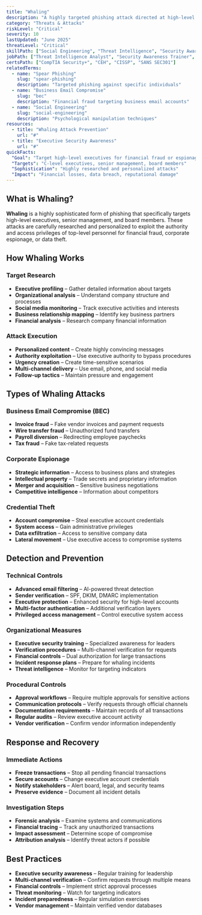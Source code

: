 ```yaml
---
title: "Whaling"
description: "A highly targeted phishing attack directed at high-level executives and senior management, often for financial fraud or corporate espionage"
category: "Threats & Attacks"
riskLevel: "Critical"
severity: 10
lastUpdated: "June 2025"
threatLevel: "Critical"
skillPath: ["Social Engineering", "Threat Intelligence", "Security Awareness", "Incident Response"]
jobPath: ["Threat Intelligence Analyst", "Security Awareness Trainer", "Incident Responder", "Security Analyst"]
certsPath: ["CompTIA Security+", "CEH", "CISSP", "SANS SEC301"]
relatedTerms:
  - name: "Spear Phishing"
    slug: "spear-phishing"
    description: "Targeted phishing against specific individuals"
  - name: "Business Email Compromise"
    slug: "bec"
    description: "Financial fraud targeting business email accounts"
  - name: "Social Engineering"
    slug: "social-engineering"
    description: "Psychological manipulation techniques"
resources:
  - title: "Whaling Attack Prevention"
    url: "#"
  - title: "Executive Security Awareness"
    url: "#"
quickFacts:
  "Goal": "Target high-level executives for financial fraud or espionage"
  "Targets": "C-level executives, senior management, board members"
  "Sophistication": "Highly researched and personalized attacks"
  "Impact": "Financial losses, data breach, reputational damage"
---
```


## What is Whaling?

**Whaling** is a highly sophisticated form of phishing that specifically targets high-level executives, senior management, and board members. These attacks are carefully researched and personalized to exploit the authority and access privileges of top-level personnel for financial fraud, corporate espionage, or data theft.

## How Whaling Works

### **Target Research**
- **Executive profiling** – Gather detailed information about targets
- **Organizational analysis** – Understand company structure and processes
- **Social media monitoring** – Track executive activities and interests
- **Business relationship mapping** – Identify key business partners
- **Financial analysis** – Research company financial information

### **Attack Execution**
- **Personalized content** – Create highly convincing messages
- **Authority exploitation** – Use executive authority to bypass procedures
- **Urgency creation** – Create time-sensitive scenarios
- **Multi-channel delivery** – Use email, phone, and social media
- **Follow-up tactics** – Maintain pressure and engagement

## Types of Whaling Attacks

### **Business Email Compromise (BEC)**
- **Invoice fraud** – Fake vendor invoices and payment requests
- **Wire transfer fraud** – Unauthorized fund transfers
- **Payroll diversion** – Redirecting employee paychecks
- **Tax fraud** – Fake tax-related requests

### **Corporate Espionage**
- **Strategic information** – Access to business plans and strategies
- **Intellectual property** – Trade secrets and proprietary information
- **Merger and acquisition** – Sensitive business negotiations
- **Competitive intelligence** – Information about competitors

### **Credential Theft**
- **Account compromise** – Steal executive account credentials
- **System access** – Gain administrative privileges
- **Data exfiltration** – Access to sensitive company data
- **Lateral movement** – Use executive access to compromise systems

## Detection and Prevention

### **Technical Controls**
- **Advanced email filtering** – AI-powered threat detection
- **Sender verification** – SPF, DKIM, DMARC implementation
- **Executive protection** – Enhanced security for high-level accounts
- **Multi-factor authentication** – Additional verification layers
- **Privileged access management** – Control executive system access

### **Organizational Measures**
- **Executive security training** – Specialized awareness for leaders
- **Verification procedures** – Multi-channel verification for requests
- **Financial controls** – Dual authorization for large transactions
- **Incident response plans** – Prepare for whaling incidents
- **Threat intelligence** – Monitor for targeting indicators

### **Procedural Controls**
- **Approval workflows** – Require multiple approvals for sensitive actions
- **Communication protocols** – Verify requests through official channels
- **Documentation requirements** – Maintain records of all transactions
- **Regular audits** – Review executive account activity
- **Vendor verification** – Confirm vendor information independently

## Response and Recovery

### **Immediate Actions**
- **Freeze transactions** – Stop all pending financial transactions
- **Secure accounts** – Change executive account credentials
- **Notify stakeholders** – Alert board, legal, and security teams
- **Preserve evidence** – Document all incident details

### **Investigation Steps**
- **Forensic analysis** – Examine systems and communications
- **Financial tracing** – Track any unauthorized transactions
- **Impact assessment** – Determine scope of compromise
- **Attribution analysis** – Identify threat actors if possible

## Best Practices

- **Executive security awareness** – Regular training for leadership
- **Multi-channel verification** – Confirm requests through multiple means
- **Financial controls** – Implement strict approval processes
- **Threat monitoring** – Watch for targeting indicators
- **Incident preparedness** – Regular simulation exercises
- **Vendor management** – Maintain verified vendor databases 